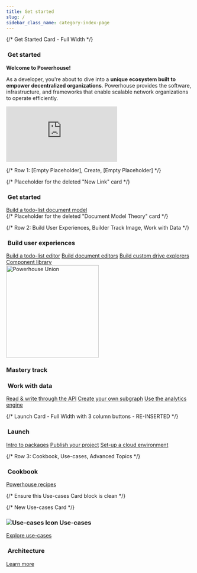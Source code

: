 ```yaml
---
title: Get started
slug: /
sidebar_class_name: category-index-page
---
```



<div className={styles.learningPath}>
  {/* Get Started Card - Full Width */}
  <div className={`${styles.pathCard} ${styles.fullWidth}`}>
    <div className={styles.cardHeader}>
      <h3 className="card-title">
        <img src="/img/academy/icons/Flash.svg" alt="" className={styles.titleIcon} />
        Get started
      </h3>
    </div>
    <div className={styles.cardContent}>
      <div style={{ maxWidth: '960px', margin: '0 auto', textAlign: 'center' }}>
        <div style={{ marginBottom: '1.5rem' }}>
          <p style={{ fontSize: '1.1rem', marginBottom: '1rem' }}><strong>Welcome to Powerhouse!</strong></p>
          <p style={{ lineHeight: '1.6', color: '#444' }}>As a developer, you're about to dive into a <strong>unique ecosystem built to empower decentralized organizations</strong>. Powerhouse provides the software, infrastructure, and frameworks that enable scalable network organizations to operate efficiently.</p>
        </div>
        <div style={{ margin: '20px 0', textAlign: 'center' }}>
          <iframe
            src="https://drive.google.com/file/d/17dDKy-hQeI4ZlLiUZ4xhnXL4bDhJB0N-/preview"
            frameBorder="0"
            allow="autoplay; fullscreen"
            allowFullScreen
            title="Powerhouse Introduction Video"
            style={{
              width: '100%', // Take full width of container
              maxWidth: '960px', // Max width like the container
              aspectRatio: '16 / 9', // Maintain aspect ratio
              borderRadius: '8px',
              display: 'block', // Ensure it behaves like a block element
              margin: '0 auto' // Center it if container allows
            }}
          ></iframe>
        </div>
      </div>
    </div>
  </div>

  {/* Row 1: [Empty Placeholder], Create, [Empty Placeholder] */}
  <div></div> {/* Placeholder for the deleted "New Link" card */}

  <div className={styles.pathCard} style={{ border: '1px solid #4FC86F' }}>
    <div className={styles.cardHeader}>
      <h3 className="card-title">
        <img src="/img/academy/icons/Flash.svg" alt="" className={styles.titleIcon} />
        Get started
      </h3>
    </div>
    <div className={styles.cardContent}>
      <a href="/academy/GetStarted/CreateNewPowerhouseProject" className="path-button">Build a todo-list document model</a>
    </div>
  </div>

  <div></div> {/* Placeholder for the deleted "Document Model Theory" card */}

  {/* Row 2: Build User Experiences, Builder Track Image, Work with Data */}
  <div className={styles.pathCard} style={{ border: '1px solid #4FC86F' }}>
    <div className={styles.cardHeader}>
      <h3 className="card-title">
        <img src="/img/academy/icons/Editor.svg" alt="" className={styles.titleIcon} />
        Build user experiences
      </h3>
    </div>
    <div className={styles.cardContent}>
      <a href="/academy/GetStarted/BuildToDoListEditor" className="path-button">Build a todo-list editor</a>
      <a href="/academy/MasteryTrack/BuildingUserExperiences/BuildingDocumentEditors" className="path-button">Build document editors</a>
      <a href="/academy/MasteryTrack/BuildingUserExperiences/BuildingADriveExplorer" className="path-button">Build custom drive explorers</a>
      <a href="/academy/ComponentLibrary/DocumentEngineering" className="path-button">Component library</a>
    </div>
  </div>

  <div className={styles.middleColumn} style={{
    display: 'flex',
    justifyContent: 'center',
    alignItems: 'flex-start',
    paddingTop: '-20px',
    position: 'relative'
  }}>
    <img src="/img/Union.svg" alt="Powerhouse Union" width="250" />
    <div className={styles.masteryTrackTitle}>
      <h3 className="card-title" style={{ margin: 0 }}>Mastery track</h3>
    </div>
  </div>

  <div className={styles.pathCard} style={{ border: '1px solid #4FC86F' }}>
    <div className={styles.cardHeader}>
      <h3 className="card-title">
        <img src="/img/academy/icons/Data.svg" alt="" className={styles.titleIcon} />
        Work with data
      </h3>
    </div>
    <div className={styles.cardContent}>
      <a href="/academy/MasteryTrack/WorkWithData/UsingTheAPI" className="path-button">Read & write through the API</a>
      <a href="/academy/MasteryTrack/WorkWithData/WorkingWithSubgraphs" className="path-button">Create your own subgraph</a>
      <a href="/academy/MasteryTrack/WorkWithData/Analytics-Engine/intro" className="path-button">Use the analytics engine</a>
    </div>
  </div>

  {/* Launch Card - Full Width with 3 column buttons - RE-INSERTED */}
  <div className={`${styles.pathCard} ${styles.fullWidth}`}>
    <div className={styles.cardHeader}>
      <h3 className="card-title">
        <img src="/img/academy/icons/Launch.svg" alt="" className={styles.titleIcon} />
        Launch
      </h3>
    </div>
    <div className={styles.cardContent}>
      <div className={styles.buttonContainer}>
        <a href="/academy/MasteryTrack/Launch/IntroductionToPackages" className="path-button">Intro to packages</a>
        <a href="/academy/MasteryTrack/Launch/PublishYourProject" className="path-button">Publish your project</a>
        <a href="/academy/MasteryTrack/Launch/SetupEnvironment" className="path-button">Set-up a cloud environment</a>
      </div>
    </div>
  </div>

  {/* Row 3: Cookbook, Use-cases, Advanced Topics */}
  <div className={styles.pathCard}>
    <div className={styles.cardHeader}>
      <h3 className="card-title">
        <img src="/img/academy/icons/Cookbook.svg" alt="" className={styles.titleIcon} />
        Cookbook
      </h3>
    </div>
    <div className={styles.cardContent}>
      <a href="/academy/Cookbook" className="path-button">Powerhouse recipes</a>
    </div>
  </div>

  {/* Ensure this Use-cases Card block is clean */}
  <div className={styles.pathCard}> {/* New Use-cases Card */}
    <div className={styles.cardHeader}>
      <h3 className="card-title">
        <img src="/img/academy/icons/Cookbook.svg" alt="Use-cases Icon" className={styles.titleIcon} />
        Use-cases
      </h3>
    </div>
    <div className={styles.cardContent}>
      <a href="/academy/ExampleUsecases/Chatroom/SetupBuilderEnvironment" className="path-button">Explore use-cases</a>
    </div>
  </div>

  <div className={styles.pathCard}>
    <div className={styles.cardHeader}>
      <h3 className="card-title">
        <img src="/img/academy/icons/Advanced.svg" alt="" className={styles.titleIcon} />
        Architecture
      </h3>
    </div>
    <div className={styles.cardContent}>
      <a href="/academy/Architecture/PowerhouseArchitecture" className="path-button">Learn more</a>
    </div>
  </div>
</div>